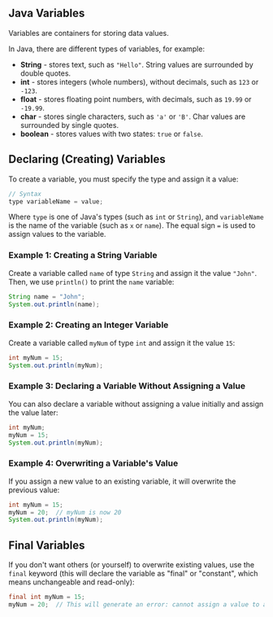 ## Java Variables

Variables are containers for storing data values.

In Java, there are different types of variables, for example:

- **String** - stores text, such as `"Hello"`. String values are surrounded by double quotes.
- **int** - stores integers (whole numbers), without decimals, such as `123` or `-123`.
- **float** - stores floating point numbers, with decimals, such as `19.99` or `-19.99`.
- **char** - stores single characters, such as `'a'` or `'B'`. Char values are surrounded by single quotes.
- **boolean** - stores values with two states: `true` or `false`.

## Declaring (Creating) Variables

To create a variable, you must specify the type and assign it a value:

```java
// Syntax
type variableName = value;
```

Where `type` is one of Java's types (such as `int` or `String`), and `variableName` is the name of the variable (such as `x` or `name`). The equal sign `=` is used to assign values to the variable.

### Example 1: Creating a String Variable
Create a variable called `name` of type `String` and assign it the value `"John"`. Then, we use `println()` to print the `name` variable:

```java
String name = "John";
System.out.println(name);
```

### Example 2: Creating an Integer Variable
Create a variable called `myNum` of type `int` and assign it the value `15`:

```java
int myNum = 15;
System.out.println(myNum);
```

### Example 3: Declaring a Variable Without Assigning a Value
You can also declare a variable without assigning a value initially and assign the value later:

```java
int myNum;
myNum = 15;
System.out.println(myNum);
```

### Example 4: Overwriting a Variable's Value
If you assign a new value to an existing variable, it will overwrite the previous value:

```java
int myNum = 15;
myNum = 20;  // myNum is now 20
System.out.println(myNum);
```

## Final Variables

If you don't want others (or yourself) to overwrite existing values, use the `final` keyword (this will declare the variable as "final" or "constant", which means unchangeable and read-only):

```java
final int myNum = 15;
myNum = 20;  // This will generate an error: cannot assign a value to a final variable
